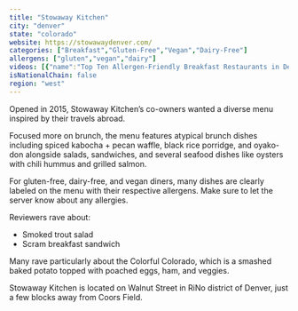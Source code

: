 ```yaml
---
title: "Stowaway Kitchen"
city: "denver"
state: "colorado"
website: https://stowawaydenver.com/
categories: ["Breakfast","Gluten-Free","Vegan","Dairy-Free"]
allergens: ["gluten","vegan","dairy"]
videos: [{"name":"Top Ten Allergen-Friendly Breakfast Restaurants in Denver, Colorado","url":"https://www.youtube.com/watch?v=h3YFkmc6GvU"}]
isNationalChain: false
region: "west"
---
```

Opened in 2015, Stowaway Kitchen’s co-owners wanted a diverse menu inspired by their travels abroad.

Focused more on brunch, the menu features  atypical brunch dishes including spiced kabocha + pecan waffle, black rice porridge, and oyako-don alongside salads, sandwiches, and several seafood dishes like oysters with chili hummus and grilled salmon.

For gluten-free, dairy-free, and vegan diners, many dishes are clearly labeled on the menu with their respective allergens. Make sure to let the server know about any allergies.

Reviewers rave about:
* Smoked trout salad
* Scram breakfast sandwich

Many rave particularly about the Colorful Colorado, which is a smashed baked potato topped with poached eggs, ham, and veggies.

Stowaway Kitchen is located on Walnut Street in RiNo district of Denver, just a few blocks away from Coors Field.
